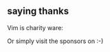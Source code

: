 == saying thanks ==
Vim is charity ware:
{{{http://iccf-holland.org/sponsorclinic.html}}}
{{{http://iccf-holland.org/sponsor.html}}}
{{{http://iccf-holland.org/donate.html}}}
{{{http://iccf-holland.org/click.html}}}

Or simply visit the sponsors on {{{vim.sf.net}}} :-)
